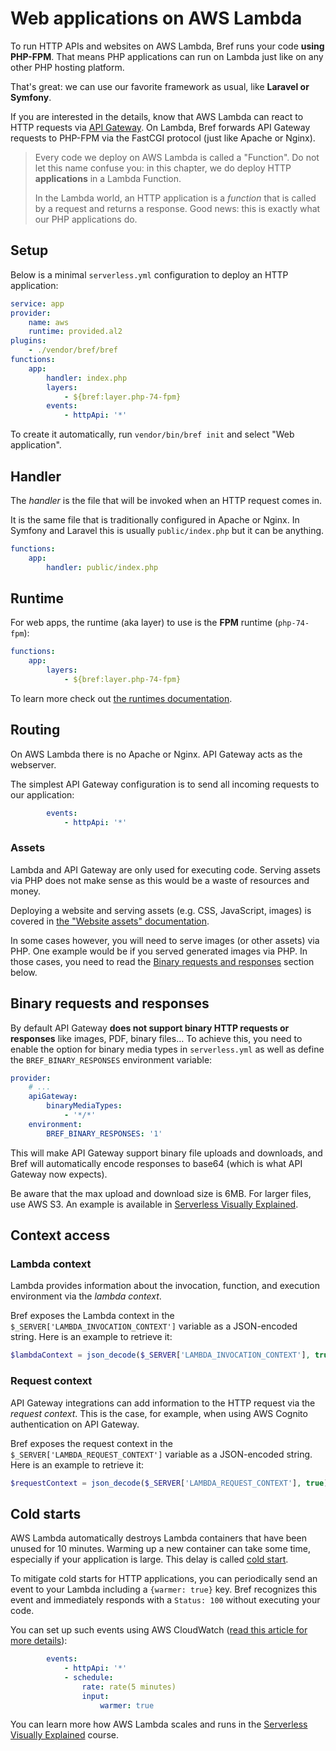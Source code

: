 
# Web applications on AWS Lambda

To run HTTP APIs and websites on AWS Lambda, Bref runs your code **using PHP-FPM**. That means PHP applications can run on Lambda just like on any other PHP hosting platform.

That's great: we can use our favorite framework as usual, like **Laravel or Symfony**.

If you are interested in the details, know that AWS Lambda can react to HTTP requests via [API Gateway](https://aws.amazon.com/api-gateway/). On Lambda, Bref forwards API Gateway requests to PHP-FPM via the FastCGI protocol (just like Apache or Nginx).

> Every code we deploy on AWS Lambda is called a "Function". Do not let this name confuse you: in this chapter, we do deploy HTTP **applications** in a Lambda Function.
>
> In the Lambda world, an HTTP application is a *function* that is called by a request and returns a response. Good news: this is exactly what our PHP applications do.

## Setup

Below is a minimal `serverless.yml` configuration to deploy an HTTP application:

```yaml
service: app
provider:
    name: aws
    runtime: provided.al2
plugins:
    - ./vendor/bref/bref
functions:
    app:
        handler: index.php
        layers:
            - ${bref:layer.php-74-fpm}
        events:
            - httpApi: '*'
```

To create it automatically, run `vendor/bin/bref init` and select "Web application".

## Handler

The *handler* is the file that will be invoked when an HTTP request comes in.

It is the same file that is traditionally configured in Apache or Nginx. In Symfony and Laravel this is usually `public/index.php` but it can be anything.

```yaml
functions:
    app:
        handler: public/index.php
```

## Runtime

For web apps, the runtime (aka layer) to use is the **FPM** runtime (`php-74-fpm`):

```yaml
functions:
    app:
        layers:
            - ${bref:layer.php-74-fpm}
```

To learn more check out [the runtimes documentation](/docs/runtimes/index.mdx).

## Routing

On AWS Lambda there is no Apache or Nginx. API Gateway acts as the webserver.

The simplest API Gateway configuration is to send all incoming requests to our application:

```yaml
        events:
            - httpApi: '*'
```

### Assets

Lambda and API Gateway are only used for executing code. Serving assets via PHP does not make sense as this would be a waste of resources and money.

Deploying a website and serving assets (e.g. CSS, JavaScript, images) is covered in [the "Website assets" documentation](/docs/websites.mdx).

In some cases however, you will need to serve images (or other assets) via PHP. One example would be if you served generated images via PHP. In those cases, you need to read the [Binary requests and responses](#binary-requests-and-responses) section below.

## Binary requests and responses

By default API Gateway **does not support binary HTTP requests or responses** like
images, PDF, binary files… To achieve this, you need to enable the option for binary
media types in `serverless.yml` as well as define the `BREF_BINARY_RESPONSES` environment
variable:

```yaml
provider:
    # ...
    apiGateway:
        binaryMediaTypes:
            - '*/*'
    environment:
        BREF_BINARY_RESPONSES: '1'
```

This will make API Gateway support binary file uploads and downloads, and Bref will
automatically encode responses to base64 (which is what API Gateway now expects).

Be aware that the max upload and download size is 6MB.
For larger files, use AWS S3.
An example is available in [Serverless Visually Explained](https://serverless-visually-explained.com/).

## Context access

### Lambda context

Lambda provides information about the invocation, function, and execution environment via the *lambda context*.

Bref exposes the Lambda context in the `$_SERVER['LAMBDA_INVOCATION_CONTEXT']` variable as a JSON-encoded string.
Here is an example to retrieve it:

```php
$lambdaContext = json_decode($_SERVER['LAMBDA_INVOCATION_CONTEXT'], true);
```

### Request context

API Gateway integrations can add information to the HTTP request via the *request context*.
This is the case, for example, when using AWS Cognito authentication on API Gateway.

Bref exposes the request context in the `$_SERVER['LAMBDA_REQUEST_CONTEXT']` variable as a JSON-encoded string.
Here is an example to retrieve it:

```php
$requestContext = json_decode($_SERVER['LAMBDA_REQUEST_CONTEXT'], true);
```

## Cold starts

AWS Lambda automatically destroys Lambda containers that have been unused for 10 minutes. Warming up a new container can take some time, especially if your application is large. This delay is called [cold start](https://mikhail.io/serverless/coldstarts/aws/).

To mitigate cold starts for HTTP applications, you can periodically send an event to your Lambda including a `{warmer: true}` key. Bref recognizes this event and immediately responds with a `Status: 100` without executing your code.

You can set up such events using AWS CloudWatch ([read this article for more details](https://www.jeremydaly.com/lambda-warmer-optimize-aws-lambda-function-cold-starts/)):

```yaml
        events:
            - httpApi: '*'
            - schedule:
                rate: rate(5 minutes)
                input:
                    warmer: true
```

You can learn more how AWS Lambda scales and runs in the [Serverless Visually Explained](https://serverless-visually-explained.com/) course.
